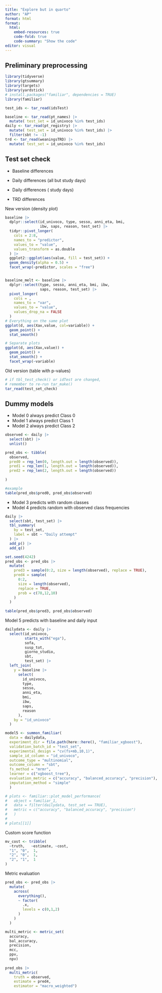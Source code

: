 ```yaml
---
title: "Explore but in quarto"
author: "AP"
format: html
format:
  html:
    embed-resources: true
    code-fold: true
    code-summary: "Show the code"
editor: visual
---
```


## Preliminary preprocessing

```r
library(tidyverse)
library(gtsummary)
library(targets)
library(yardstick)
# install.packages("familiar", dependencies = TRUE)
library(familiar)

test_ids <- tar_read(idsTest)

baseline <- tar_read(pt_names) |>
  mutate( test_set = id_univoco %in% test_ids)
daily <- tar_read(pt_registry) |>
  mutate( test_set = id_univoco %in% test_ids) |>
  filter(sbt != -1)
trd <- tar_read(weaningsTRD) |>
  mutate( test_set = id_univoco %in% test_ids)
```

## Test set check

-   Baseline differences

-   Daily differences (all but study days)

-   Daily differences ( study days)

-   TRD differences

New version (density plot)

```r

baseline |>
  dplyr::select(id_univoco, type, sesso, anni_eta, bmi, 
                ibw, saps, reason, test_set) |>
  tidyr::pivot_longer(
    cols = 2:8,
    names_to = "predictor",
    values_to = "value",
    values_transform = as.double
  ) |> 
  ggplot2::ggplot(aes(value, fill = test_set)) +
  geom_density(alpha = 0.5) +
  facet_wrap(~predictor, scales = "free")


baseline_melt <- baseline |>
  dplyr::select(type, sesso, anni_eta, bmi, ibw,
                saps, reason, test_set) |>
  pivot_longer(
    cols = ,
    names_to = "var",
    values_to = "value",
    values_drop_na = FALSE
  )
# Everything on the same plot
ggplot(d, aes(Xax,value, col=variable)) + 
  geom_point() + 
  stat_smooth() 

# Separate plots
ggplot(d, aes(Xax,value)) + 
  geom_point() + 
  stat_smooth() +
  facet_wrap(~variable)
```

Old version (table with p-values)

```r
# if tbl_test_check() or idTest are changed,
# remember to re-run tar_make()
tar_read(test_set_check)
```

## Dummy models

-   Model 0 always predict Class 0
-   Model 1 always predict Class 1
-   Model 2 always predict Class 2

```r
observed <- daily |>
  select(sbt) |>
  unlist()

pred_obs <- tibble(
  observed,
  pred0 = rep_len(0, length.out = length(observed)),
  pred1 = rep_len(1, length.out = length(observed)),
  pred2 = rep_len(2, length.out = length(observed))
  
)

#example
table(pred_obs$pred0, pred_obs$observed)
```

-   Model 3 predicts with random classes
-   Model 4 predicts random with observed class frequencies

```r
daily |>
  select(sbt, test_set) |>
  tbl_summary(
    by = test_set,
    label = sbt ~ "Daily attempt"
  ) |>
  add_p() |>
  add_q()

set.seed(4242)
pred_obs <- pred_obs |>
  mutate(
    pred3 = sample(0:2, size = length(observed), replace = TRUE),
    pred4 = sample(
      0:2,
      size = length(observed),
      replace = TRUE,
      prob = c(78,12,10)
    )
  )
  
table(pred_obs$pred3, pred_obs$observed)
```

Model 5 predicts with baseline and daily input

```r
dailydata <- daily |>
  select(id_univoco,
         starts_with("ega"),
         sofa,
         susp_tot,
         giorno_studio,
         sbt,
         test_set) |>
  left_join(
    y = baseline |>
      select(
        id_univoco,
        type,
        sesso,
        anni_eta,
        bmi,
        ibw,
        saps,
        reason
      ),
    by = "id_univoco"
  )

model5 <- summon_familiar(
  data = dailydata,
  experiment_dir = file.path(here::here(), "familiar_xgboost"),
  validation_batch_id = "test_set",
  experimental_design = "cv(fs+mb,10,1)",
  sample_id_column = "id_univoco",
  outcome_type = "multinomial",
  outcome_column = "sbt",
  fs_method = "mrmr",
  learner = c("xgboost_tree"),
  evaluation_metric = c("accuracy", "balanced_accuracy", "precision"),
  imputation_method = "simple"
  )

# plots <- familiar::plot_model_performance(
#   object = familiar_1,
#   data = filter(dailydata, test_set == TRUE),
#   metric = c("accuracy", "balanced_accuracy", "precision")
#   )
# 
# plots[[1]]
```

Custom score function

```r

mv_cost <- tribble(
  ~truth,   ~estimate, ~cost,
  "1", "0",  1,
  "2", "0",  1,
  "2", "1",  1
)
```

Metric evaluation

```r
pred_obs <- pred_obs |>
  mutate(
    across(
      everything(),
      ~ factor(
        .x,
        levels = c(0,1,2)
      )
    )
  )

multi_metric <- metric_set(
  accuracy,
  bal_accuracy,
  precision,
  mcc,
  ppv,
  npv)
  
pred_obs |>
  multi_metric(
    truth = observed, 
    estimate = pred4,
    estimator = "macro_weighted")
```
